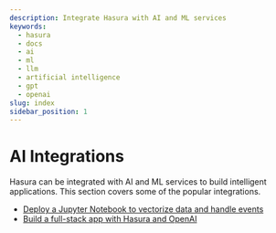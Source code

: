 ```yaml
---
description: Integrate Hasura with AI and ML services
keywords:
  - hasura
  - docs
  - ai
  - ml
  - llm
  - artificial intelligence
  - gpt
  - openai
slug: index
sidebar_position: 1
---
```



# AI Integrations

Hasura can be integrated with AI and ML services to build intelligent applications. This section covers some of the
popular integrations.

- [Deploy a Jupyter Notebook to vectorize data and handle events](/ai/integrations/jupyter-notebooks.mdx)
- [Build a full-stack app with Hasura and OpenAI](https://hasura.io/learn/graphql/vectordbs/introduction/)
